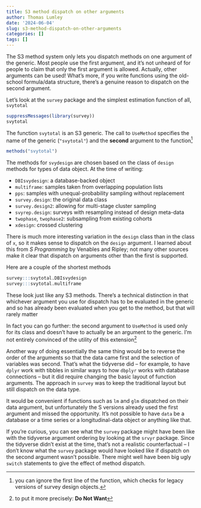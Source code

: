 ```yaml
---
title: S3 method dispatch on other arguments
author: Thomas Lumley
date: '2024-06-04'
slug: s3-method-dispatch-on-other-arguments
categories: []
tags: []
---
```


The S3 method system only lets you dispatch methods on one argument of the generic.  Most people use the first argument, and it's not unheard of for people to claim that only the first argument is allowed. Actually, other arguments can be used! What's more, if you write functions using the old-school formula/data structure, there's a genuine reason to dispatch on the second argument.

Let's look at the `survey` package and the simplest estimation function of all, `svytotal`

```r
suppressMessages(library(survey))
svytotal
```

The function `svytotal` is an S3 generic. The call to `UseMethod` specifies the name of the generic (`"svytotal"`) and the **second** argument to the function^[you can ignore the first line of the function, which checks for legacy versions of survey design objects.] 

```r
methods("svytotal")
```

The methods for `svydesign` are chosen based on the class of `design` methods for types of data object. At the time of writing:

* `DBIsvydesign`: a database-backed object
* `multiframe`: samples taken from overlapping population lists
* `pps`: samples with unequal-probability sampling without replacement
* `survey.design`: the original data class
* `survey.design2`: allowing for multi-stage cluster sampling
* `svyrep.design`: surveys with resampling instead of design meta-data
* `twophase`, `twophase2`: subsampling from existing cohorts
* `xdesign`: crossed clustering

There is much more interesting variation in the `design` class than in the class of `x`, so it makes sense to dispatch on the `design` argument.  I learned about this from *S Programming* by Venables and Ripley; not many other sources make it clear that dispatch on arguments other than the first is supported. 

Here are a couple of the shortest methods

```r
survey:::svytotal.DBIsvydesign
survey:::svytotal.multiframe
```

These look just like any S3 methods. There's a technical distinction in that whichever argument you use for dispatch has to be evaluated in the generic and so has already been evaluated when you get to the method, but that will rarely matter

In fact you can go further: the second argument to `UseMethod` is used only for its class and doesn't have to actually be an argument to the generic. I'm not entirely convinced of the utility of this extension^[to put it more precisely: **Do Not Want**]

Another way of doing essentially the same thing would be to reverse the order of the arguments so that the data came first and the selection of variables was second. That's what the tidyverse did -- for example, to have `dplyr` work with tibbles in similar ways to how `dbplyr` works with database connections -- but it did require changing the basic layout of function arguments. The approach in `survey` was to keep the traditional layout but still dispatch on the data type. 

It would be convenient if functions such as `lm` and `glm` dispatched on their data argument, but unfortunately the S versions already used the first argument and missed the opportunity. It's not possible to have `data` be a database or a time series or a longitudinal-data object or anything like that. 

If you're curious, you can see what the `survey` package might have been like with the tidyverse argument ordering by looking at the `srvyr` package. Since the tidyverse didn't exist at the time, that's not a realistic counterfactual -- I don't know what the `survey` package would have looked like if dispatch on the second argument wasn't possible. There might well have been big ugly `switch` statements to give the effect of method dispatch. 